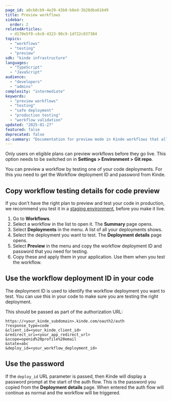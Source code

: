 ```yaml
---
page_id: a0cb8cb9-4e29-43b8-b8ed-3b28dba61649
title: Preview workflows
sidebar:
  order: 2
relatedArticles:
  - d170e5f0-c6c0-4323-90c9-1d722c837384
topics:
  - "workflows"
  - "testing"
  - "preview"
sdk: "kinde infrastructure"
languages:
  - "TypeScript"
  - "JavaScript"
audience:
  - "developers"
  - "admins"
complexity: "intermediate"
keywords:
  - "preview workflows"
  - "testing"
  - "safe deployment"
  - "production testing"
  - "workflow validation"
updated: "2025-01-27"
featured: false
deprecated: false
ai-summary: "Documentation for preview mode in Kinde workflows that allows safe testing of workflow changes in production before making them live."
---
```


<Aside type="upgrade">

Only users on eligible plans can preview workflows before they go live. This option needs to be switched on in **Settings > Environment > Git repo**.

</Aside>

You can preview a workflow by testing one of your code deployments. For this you need to get the Workflow deployment ID and password from Kinde.

## Copy workflow testing details for code preview

If you don't have the right plan to preview and test your code in production, we recommend you test it in a [staging environment](/workflows/testing), before you make it live.

1. Go to **Workflows**.
2. Select a workflow in the list to open it. The **Summary** page opens.
3. Select **Deployments** in the menu. A list of all your deployments shows.
4. Select the deployment you want to test. The **Deployment details** page opens.
5. Select **Preview** in the menu and copy the workflow deployment ID and password that you need for testing.
6. Copy these and apply them in your application. Use them when you test the workflow.

## Use the workflow deployment ID in your code

The deployment ID is used to identify the workflow deployment you want to test. You can use this in your code to make sure you are testing the right deployment.

This should be passed as part of the authorization URL:

```
https://<your_kinde_subdomain>.kinde.com/oauth2/auth
?response_type=code
&client_id=<your_kinde_client_id>
&redirect_uri=<your_app_redirect_url>
&scope=openid%20profile%20email
&state=abc
&deploy_id=<your_workflow_deployment_id>
```

## Use the password

If the `deploy_id` URL parameter is passed, then Kinde will display a password prompt at the start of the auth flow. This is the password you copied from the **Deployment details** page. When entered the auth flow will continue as normal and the workflow will be triggered.
